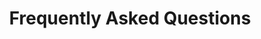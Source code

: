 ---
title: "Frequently Asked Questions"
order: 17
metaTitle: "Frequently Asked Questions"
metaDescription: ""
---